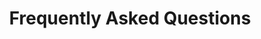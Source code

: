 ---
title: "Frequently Asked Questions"
order: 17
metaTitle: "Frequently Asked Questions"
metaDescription: ""
---